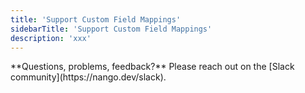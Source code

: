 ```yaml
---
title: 'Support Custom Field Mappings'
sidebarTitle: 'Support Custom Field Mappings'
description: 'xxx'
---
```


<Info>
**Questions, problems, feedback?** Please reach out on the [Slack community](https://nango.dev/slack).
</Info>